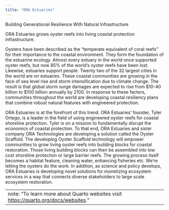 ```yaml
---
title: "ORA Estuaries"
---
```


Building Generational Resilience With Natural Infrastructure

ORA Estuaries grows oyster reefs into living coastal protection infrastructure.

Oysters have been described as the “temperate equivalent of coral reefs” for their importance to the coastal environment.  They form the foundation of the estuarine ecology.  Almost every estuary in the world once supported oyster reefs, but now 85% of the world’s oyster reefs have been lost.  Likewise, estuaries support people.  Twenty two of the 32 largest cities in the world are on estuaries.  These coastal communities are growing in the face of sea level rise and storm intensification due to climate change.  The result is that global storm surge damages are expected to rise from $10-40 billion to $100 billion annually by 2100.  In response to these factors, communities throughout the world are developing coastal resiliency plans that combine robust natural features with engineered protection.

ORA Estuaries is at the forefront of this trend.  ORA Estuaries' founder, Tyler Ortego, is a leader in the field of using engineered oyster reefs for coastal shoreline protection.  Tyler is on a mission to fundamentally disrupt the economics of coastal protection.  To that end, ORA Estuaries and sister company ORA Technologies are developing a solution called the Oyster Scaffold.   The developing Oyster Scaffold technology will empower communities to grow living oyster reefs into building blocks for coastal restoration.  Those living building blocks can then be assembled into low cost shoreline protection or large barrier reefs.  The growing process itself becomes a habitat feature, cleaning water, enhancing fisheries etc.  We're letting the oysters do the work.
In addition, as science and policy develops, ORA Estuaries is developing novel solutions for monetizing ecosystem services in a way that connects diverse stakeholders to large scale ecosystem restoration.

---
note: "To learn more about Quarto websites visit <https://quarto.org/docs/websites>."
---
